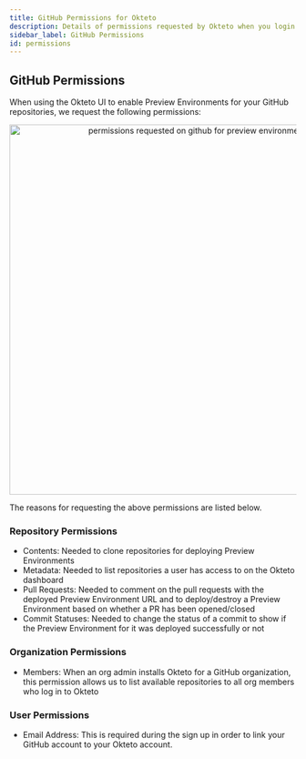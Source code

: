 ```yaml
---
title: GitHub Permissions for Okteto
description: Details of permissions requested by Okteto when you login using your GitHub account
sidebar_label: GitHub Permissions
id: permissions
---
```



## GitHub Permissions

When using the Okteto UI to enable Preview Environments for your GitHub repositories, we request the following permissions:

<p align="center"><Image src="/docs/cloud/preview-environments/images/preview-env-dashboard-perms.png" alt="permissions requested on github for preview environments" width="650" /></p>

The reasons for requesting the above permissions are listed below.

### Repository Permissions

- Contents: Needed to clone repositories for deploying Preview Environments
- Metadata: Needed to list repositories a user has access to on the Okteto dashboard
- Pull Requests: Needed to comment on the pull requests with the deployed Preview Environment URL and to deploy/destroy a Preview Environment based on whether a PR has been opened/closed
- Commit Statuses: Needed to change the status of a commit to show if the Preview Environment for it was deployed successfully or not

### Organization Permissions

- Members: When an org admin installs Okteto for a GitHub organization, this permission allows us to list available repositories to all org members who log in to Okteto

### User Permissions

- Email Address: This is required during the sign up in order to link your GitHub account to your Okteto account.